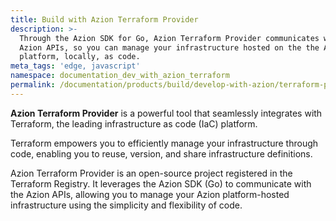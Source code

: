 ```yaml
---
title: Build with Azion Terraform Provider
description: >-
  Through the Azion SDK for Go, Azion Terraform Provider communicates with the
  Azion APIs, so you can manage your infrastructure hosted on the the Azion
  platform, locally, as code.
meta_tags: 'edge, javascript'
namespace: documentation_dev_with_azion_terraform
permalink: /documentation/products/build/develop-with-azion/terraform-provider/
---
```



<LinkButton link="/en/documentation/products/terraform-provider/" label="Go to azion terraform provider reference" severity="secondary" />

**Azion Terraform Provider** is a powerful tool that seamlessly integrates with Terraform, the leading infrastructure as code (IaC) platform. 

Terraform empowers you to efficiently manage your infrastructure through code, enabling you to reuse, version, and share infrastructure definitions. 

Azion Terraform Provider is an open-source project registered in the Terraform Registry. It leverages the Azion SDK (Go) to communicate with the Azion APIs, allowing you to manage your Azion platform-hosted infrastructure using the simplicity and flexibility of code. 




